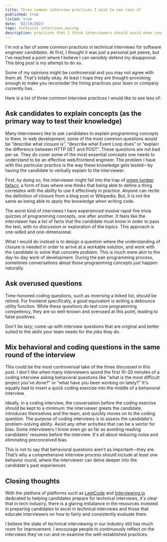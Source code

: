 ```yaml
---
title: Three common interview practices I wish to see less of
published: true
listed: true
date: '02/19/2023'
tags: technical interviews,musing
description: practices that I think interviewers should avoid when conducting coding interview
---
```


I'm not a fan of some common practices in technical interviews for software engineer candidates. At first, I thought it was just a personal pet peeve, but I've reached a point where I believe I can sensibly defend my disapproval. This blog post is my attempt to do so. 

Some of my opinions might be controversial and you may not agree with them all. That's totally okay. At least I hope they are thought-provoking enough to make you reconsider the hiring practices your team or company currently has.

Here is a list of three common interview practices I would like to see less of:

## Ask candidates to explain concepts (as the primary way to test their knowledge)

Many interviewers like to ask candidates to explain programming concepts to them. In web development, some of the most common questions would be “describe what closure is”, “describe what Event Loop does” or “explain the difference between HTTP GET and POST”. These questions are not bad per se. They do cover some of the most essential concepts one needs to understand to be an effective web/frontend engineer. The problem I have with this particular practice is the way these knowledge gets tested—by having the candidate to verbally explain to the interviewer.

First, by doing so, the interviewer might fall into the trap of [green lumber fallacy](https://coffeeandjunk.com/green-lumber-fallacy/), a form of bias where one thinks that being able to define a thing correlates with the ability to use it effectively in practice. Anyone can recite the definition of closure from a blog post or Wikipedia. But, it is not the same as being able to apply the knowledge when writing code. 

The worst kind of interviews I have experienced involve rapid-fire trivia quizzes of programming concepts, one after another. It feels like the interviewer has a list of facts that the candidate must know in order to pass the test, with no discussion or exploration of the topics. This approach is one-sided and one-dimensional.

What I would do instead is to design a question where the understanding of closure is needed in order to arrive at a workable solution, and work with the candidate to solve that concrete problem. This is much more akin to the day-to-day work of development. During the pair programming process, sometimes conversations about those programming concepts just happen naturally.

## Ask overused questions

Time-honored coding questions, such as reversing a linked list, should be retired. For frontend specifically, a good equivalent is writing a debounce utility function. While these questions do test core programming competency, they are so well-known and overused at this point, leading to false positives.

Don't be lazy; come up with interview questions that are original and better suited to the skills your team needs for the jobs they do.

## Mix behavioral and coding questions in the same round of the interview

This could be the most controversial take of the three discussed in this post. I don't like when many interviewers spend the first 10-20 minutes of a coding interview asking behavioral questions like "what is the most difficult project you've done?" or “what have you been working on lately?” It's equally bad to insert a quick coding exercise into the middle of a behavioral interview.

Ideally, in a coding interview, the conversation before the coding exercise should be kept to a minimum: the interviewer greets the candidate, introduces themselves and the team, and quickly moves on to the coding question. The purpose of coding interviews is to assess the candidate's problem-solving ability. Avoid any other activities that can be a vector for bias. Some interviewers I know even go as far as avoiding reading candidates' resumes before the interview. It's all about reducing noise and eliminating preconceived bias.

This is not to say that behavioral questions aren’t as important—they are. That’s why a comprehensive interview process should include at least one behavior round, where the interviewer can delve deeper into the candidate's past experiences

## Closing thoughts

With the plethora of platforms such as [LeetCode](https://leetcode.com/) and [Interviewing.io](https://interviewing.io/) dedicated to helping candidates prepare for technical interviews, it's clear that in tech industry, there is a glaring imbalance in the resources invested in preparing candidates to excel in technical interviews and those that educate interviewers on how to fairly and consistently evaluate them. 

I believe the state of technical interviewing in our industry still has much room for improvement. I encourage people to continuously reflect on the interviews they've run and re-examine the well-established practices.
